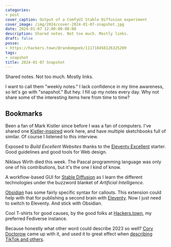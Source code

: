 ```yaml
---
categories:
- post
cover_caption: Output of a ComfyUI Stable Diffusion experiment
cover_image: /img/2024/cover-2024-01-07-snapshot.jpg
date: 2024-01-07 12:00:00-08:00
description: Shared notes. Not too much. Mostly links.
draft: false
posse:
- https://hackers.town/@randomgeek/111718458126325209
tags:
- snapshot
title: 2024-01-07 Snapshot
---
```


Shared notes. Not too much. Mostly links.

I want to call them "weekly notes." I lack confidence in my time awareness, so
let's go with "snapshot." But hey. I fill up my notes every day. Why not share
some of the interesting items here from time to time?

## Bookmarks

<Bookmark
  href="https://www.youtube.com/watch?v=WP4cSfrJUuE"
  title="All Things Considered - The Mark Kistler Interview - YouTube">
Been a fan of Mark Kistler since before I was a fan of computers. I've shared one [Kistler-inspired][kistler-tree] work here, and have multiple sketchbooks full of similar. Of course I listened to this interview.
</Bookmark>

<Bookmark
  href="https://buildexcellentwebsit.es/"
  title="Be the browser’s mentor, not its micromanager. - Build Excellent Websites">
Exposed to *Build Excellent Websites* thanks to the [Eleventy
Excellent][eleventy-excellent] starter. Good guidelines and good tools for Web
design.
</Bookmark>

<Bookmark
  href="https://www.freepascal.org/"
  title="Free Pascal - Advanced open source Pascal compiler for Pascal and Object Pascal">
Niklaus Wirth died this week. The Pascal programming language was only one of
his contributions, but it's the one I kind of know.
</Bookmark>

<Bookmark
  href="https://stable-diffusion-art.com/comfyui/"
  title="Beginner's Guide to ComfyUI - Stable Diffusion Art">
A workflow-based GUI for [Stable Diffusion][stable-diffusion] as I learn the
different technologies under the buzzword blanket of *Artificial Intelligence*.
</Bookmark>

<Bookmark
  href="https://github.com/ebullient/markdown-it-obsidian-callouts"
  title="ebullient/markdown-it-obsidian-callouts: Markdown extensions for obsidian">
[Obsidian][obsidian] has some fairly specific syntax for callouts. This
extension could help with that for publishing a second brain with
[Eleventy][eleventy]. Now I just need to switch to Eleventy. And stick with
Obsidian.
</Bookmark>

<Bookmark
  href="https://www.customink.com/fundraising/hackerstown-noto-peninsula-earthquake-relief-1747"
  title="Hackers.town Noto Peninsula Earthquake Relief Custom Ink Fundraising">
Cool T-shirts for good causes, by the good folks at
[Hackers.town][hackers-town], my preferred Fediverse instance.
</Bookmark>

<Bookmark
  href="https://americandialect.org/2023-word-of-the-year-is-enshittification/"
  title="2023 Word of the Year is “enshittification” – American Dialect Society">
Because honestly what other word could describe 2023 so well? [Cory
Doctorow][doctorow] came up with it, and used it to great effect when
[describing TikTok and others][wired].
</Bookmark>

[eleventy-excellent]: https://github.com/madrilene/eleventy-excellent
[kistler-tree]: /post/2020/04/kistler-tree/
[stable-diffusion]: https://stablediffusionxl.com
[obsidian]: https://obsidian.md
[eleventy]: https://11ty.dev
[hackers-town]: https://hackers.town
[doctorow]: https://pluralistic.net
[wired]: https://www.wired.com/story/tiktok-platforms-cory-doctorow/
